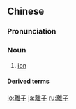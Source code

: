 {{also|离子}}
==Chinese==
{{zh-forms|s=离子}}

===Pronunciation===
{{zh-pron
|m=lízǐ
|c=lei4 zi2
|cat=n
}}

===Noun===
{{zh-noun}}

# [[ion]]

====Derived terms====
{{zh-der|陰離子}}

{{zh-cat|Physics}}

[[lo:離子]]
[[ja:離子]]
[[ru:離子]]